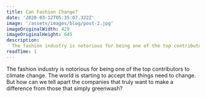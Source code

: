 ```yaml
---
title: Can Fashion Change?
date: '2020-03-12T05:35:07.322Z'
image: '/assets/images/blog/post-2.jpg'
imageOriginalWidth: 429
imageOriginalHeight: 645
description:
  The fashion industry is notorious for being one of the top contributors to climate change. The world is starting to accept that things need to change. But how can we tell apart the companies that truly want to make a difference from those that simply greenwash?
readTime: 1
---
```


The fashion industry is notorious for being one of the top contributors to climate change. The world is starting to accept that things need to change. But how can we tell apart the companies that truly want to make a difference from those that simply greenwash?
